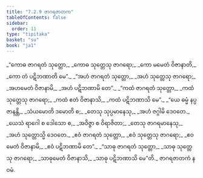 ```yaml
---
title: "7.2.9 ဇာဂရဇာတက"
tableOfContents: false
sidebar:
  order: 11
type: "tipitaka"
basket: "su"
book: "ja1"
---
```



<DynamicBreadcrumb />

<Division number="135" book="ja1">

<Paragraph number="1639" type="verses" book="ja1">
_“ကောဓ ဇာဂရတံ သုတ္တော,_  
_ကောဓ သုတ္တေသု ဇာဂရော;_  
_ကော မမေတံ ဝိဇာနာတိ,_  
_ကော တံ ပဋိဘဏာတိ မေ”._  

</Paragraph>

</Division>
<Division number="136" book="ja1">

<Paragraph number="1640" type="verses" book="ja1">
_“အဟံ ဇာဂရတံ သုတ္တော,_  
_အဟံ သုတ္တေသု ဇာဂရော;_  
_အဟမေတံ ဝိဇာနာမိ,_  
_အဟံ ပဋိဘဏာမိ တေ”._  

</Paragraph>

</Division>
<Division number="137" book="ja1">

<Paragraph number="1641" type="verses" book="ja1">
_“ကထံ ဇာဂရတံ သုတ္တော,_  
_ကထံ သုတ္တေသု ဇာဂရော;_  
_ကထံ ဧတံ ဝိဇာနာသိ,_  
_ကထံ ပဋိဘဏာသိ မေ”._  

</Paragraph>

</Division>
<Division number="138" book="ja1">

<Paragraph number="1642" type="verses" book="ja1">
_“ယေ ဓမ္မံ နပ္ပဇာနန္တိ,_  
_သံယမောတိ ဒမောတိ စ;_  
_တေသု သုပ္ပမာနေသု,_  
_အဟံ ဇဂ္ဂါမိ ဒေဝတေ._  

</Paragraph>

</Division>
<Division number="139" book="ja1">

<Paragraph number="1643" type="verses" book="ja1">
_ယေသံ ရာဂေါ စ ဒေါသော စ,_  
_အဝိဇ္ဇာ စ ဝိရာဇိတာ;_  
_တေသု ဇာဂရမာနေသု,_  
_အဟံ သုတ္တောသ္မိ ဒေဝတေ._  

</Paragraph>

</Division>
<Division number="140" book="ja1">

<Paragraph number="1644" type="verses" book="ja1">
_ဧဝံ ဇာဂရတံ သုတ္တော,_  
_ဧဝံ သုတ္တေသု ဇာဂရော;_  
_ဧဝမေတံ ဝိဇာနာမိ,_  
_ဧဝံ ပဋိဘဏာမိ တေ”._  

</Paragraph>

</Division>
<Division number="141" book="ja1">

<Paragraph number="1645" type="verses" book="ja1">
_“သာဓု ဇာဂရတံ သုတ္တော,_  
_သာဓု သုတ္တေသု ဇာဂရော;_  
_သာဓုမေတံ ဝိဇာနာသိ,_  
_သာဓု ပဋိဘဏာသိ မေ”တိ._  


</Paragraph>
</Division>

<Paragraph number="1646" type="center" book="ja1">
ဇာဂရဇာတကံ နဝမံ.
</Paragraph>